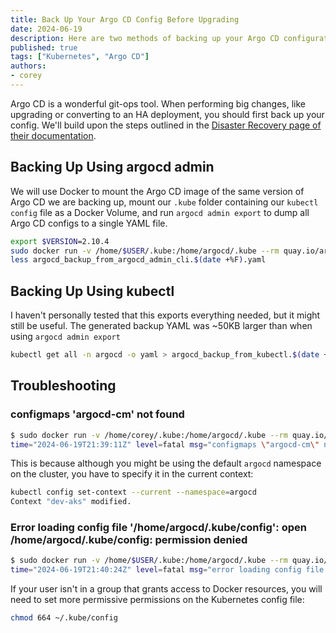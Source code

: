 ```yaml
---
title: Back Up Your Argo CD Config Before Upgrading
date: 2024-06-19
description: Here are two methods of backing up your Argo CD configuration, do this before you upgrade or make critical changes
published: true
tags: ["Kubernetes", "Argo CD"]
authors:
- corey
---
```


Argo CD is a wonderful git-ops tool. When performing big changes, like upgrading or converting to an HA deployment, you should first back up your config.
We'll build upon the steps outlined in the [Disaster Recovery page of their documentation](https://argo-cd.readthedocs.io/en/latest/operator-manual/disaster_recovery/).


## Backing Up Using argocd admin
We will use Docker to mount the Argo CD image of the same version of Argo CD we are backing up, mount our `.kube` folder containing our `kubectl` `config` file as a Docker Volume, and run `argocd admin export` to dump all Argo CD configs to a single YAML file.
```bash title="Export Argo CD configs using argocd admin export"
export $VERSION=2.10.4
sudo docker run -v /home/$USER/.kube:/home/argocd/.kube --rm quay.io/argoproj/argocd:$VERSION argocd admin export > argocd_backup_from_argocd_admin_cli.$(date +%F).yaml
less argocd_backup_from_argocd_admin_cli.$(date +%F).yaml
```


## Backing Up Using kubectl
I haven't personally tested that this exports everything needed, but it might still be useful. The generated backup YAML was ~50KB larger than when using `argocd admin export`
```bash title="Export Argo CD configs using kubectl"
kubectl get all -n argocd -o yaml > argocd_backup_from_kubectl.$(date +%F).yaml
```


## Troubleshooting
### configmaps 'argocd-cm' not found
```bash title="Error configmaps 'argocd-cm' not found"
$ sudo docker run -v /home/corey/.kube:/home/argocd/.kube --rm quay.io/argoproj/argocd:$VERSION argocd admin export > argocd_backup_from_argocd_admin_cli.$(date +%F).yaml
time="2024-06-19T21:39:11Z" level=fatal msg="configmaps \"argocd-cm\" not found"
```
This is because although you might be using the default `argocd` namespace on the cluster, you have to specify it in the current context:
```bash title="Set the namespace of the current Kubernetes context"
kubectl config set-context --current --namespace=argocd
Context "dev-aks" modified.
```

### Error loading config file '/home/argocd/.kube/config': open /home/argocd/.kube/config: permission denied
```bash title="Error loading config file '/home/argocd/.kube/config': open /home/argocd/.kube/config: permission denied"
$ sudo docker run -v /home/$USER/.kube:/home/argocd/.kube --rm quay.io/argoproj/argocd:$VERSION argocd admin export > backup_from_argocd_admin.yaml
time="2024-06-19T21:40:24Z" level=fatal msg="error loading config file \"/home/argocd/.kube/config\": open /home/argocd/.kube/config: permission denied"

```
If your user isn't in a group that grants access to Docker resources, you will need to set more permissive permissions on the Kubernetes config file:
```bash title="Permit Docker to read your kube config"
chmod 664 ~/.kube/config
```

